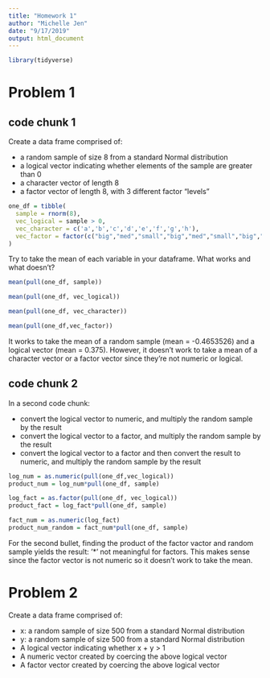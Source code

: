 ```yaml
---
title: "Homework 1"
author: "Michelle Jen"
date: "9/17/2019"
output: html_document
---
```

```r
library(tidyverse)
```

# Problem 1

## code chunk 1

Create a data frame comprised of:

* a random sample of size 8 from a standard Normal distribution
* a logical vector indicating whether elements of the sample are greater than 0
* a character vector of length 8
* a factor vector of length 8, with 3 different factor “levels”


```r

one_df = tibble(
  sample = rnorm(8),
  vec_logical = sample > 0,
  vec_character = c('a','b','c','d','e','f','g','h'),
  vec_factor = factor(c("big","med","small","big","med","small","big","small"))
)

```

Try to take the mean of each variable in your dataframe. What works and what doesn’t?

```r
mean(pull(one_df, sample))

mean(pull(one_df, vec_logical))

mean(pull(one_df, vec_character))

mean(pull(one_df,vec_factor))
```

It works to take the mean of a random sample (mean = -0.4653526) and a logical vector (mean = 0.375). However, it doesn't work to take a mean of a character vector or a factor vector since they're not numeric or logical. 


## code chunk 2

In a second code chunk:

* convert the logical vector to numeric, and multiply the random sample by the result
* convert the logical vector to a factor, and multiply the random sample by the result
* convert the logical vector to a factor and then convert the result to numeric, and multiply the random sample by the result

```r
log_num = as.numeric(pull(one_df,vec_logical))
product_num = log_num*pull(one_df, sample)

log_fact = as.factor(pull(one_df, vec_logical))
product_fact = log_fact*pull(one_df, sample)

fact_num = as.numeric(log_fact)
product_num_random = fact_num*pull(one_df, sample)

```

For the second bullet, finding the product of the factor vactor and random sample yields the result: ‘*’ not meaningful for factors. This makes sense since the factor vector is not numeric so it doesn't work to take the mean.

# Problem 2

Create a data frame comprised of:

* x: a random sample of size 500 from a standard Normal distribution
* y: a random sample of size 500 from a standard Normal distribution
* A logical vector indicating whether x + y > 1
* A numeric vector created by coercing the above logical vector
* A factor vector created by coercing the above logical vector



